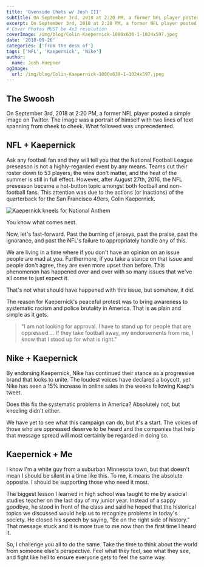 ```yaml
---
title: 'Ovenside Chats w/ Josh III'
subtitle: On September 3rd, 2018 at 2:20 PM, a former NFL player posted a simple image on Twitter. The image was a portrait of himself with two lines of text spanning from cheek to cheek. What followed was unprecedented. 
excerpt: On September 3rd, 2018 at 2:20 PM, a former NFL player posted a simple image on Twitter. The image was a portrait of himself with two lines of text spanning from cheek to cheek. What followed was unprecedented. 
# Cover Photos MUST be 4x3 resolution
coverImage: /img/blog/Colin-Kaepernick-1080x630-1-1024x597.jpeg
date: '2018-09-26'
categories: ['from the desk of']
tags: ['NFL', 'Kaepernick', 'Nike']
author:
  name: Josh Hoepner
ogImage:
  url: /img/blog/Colin-Kaepernick-1080x630-1-1024x597.jpeg
---
```

## The Swoosh

On September 3rd, 2018 at 2:20 PM, a former NFL player posted a simple image on Twitter. The image was a portrait of himself with two lines of text spanning from cheek to cheek. What followed was unprecedented. 

## NFL + Kaepernick

Ask any football fan and they will tell you that the National Football League preseason is not a highly-regarded event by any means. Teams cut their roster down to 53 players, the wins don't matter, and the heat of the summer is still in full effect. However, after August 27th, 2016, the NFL preseason became a hot-button topic amongst both football and non-football fans. This attention was due to the actions (or inactions) of the quarterback for the San Francisco 49ers, Colin Kaepernick.

![Kaepernick kneels for National Anthem](/img/blog/160912_SNUT_Kaepernick-Anthem.jpg.CROP_.promo-xlarge2-1024x731.jpg)

You know what comes next.

Now, let's fast-forward. Past the burning of jerseys, past the praise, past the ignorance, and past the NFL's failure to appropriately handle any of this.

We are living in a time where if you don't have an opinion on an issue people are mad at you. Furthermore, if you take a stance on that issue and people don't agree, they are even more upset than before. This phenomenon has happened over and over with so many issues that we've all come to just expect it.

That's not what should have happened with this issue, but somehow, it did.

The reason for Kaepernick's peaceful protest was to bring awareness to systematic racism and police brutality in America. That is as plain and simple as it gets.

>"I am not looking for approval. I have to stand up for people that are oppressed.... If they take football away, my endorsements from me, I know that I stood up for what is right."

## Nike + Kaepernick

By endorsing Kaepernick, Nike has continued their stance as a progressive brand that looks to unite. The loudest voices have declared a boycott, yet Nike has seen a 15% increase in online sales in the weeks following Kaep's tweet.

Does this fix the systematic problems in America? Absolutely not, but kneeling didn't either.

We have yet to see what this campaign can do, but it's a start. The voices of those who are oppressed deserve to be heard and the companies that help that message spread will most certainly be regarded in doing so.

## Kaepernick + Me

I know I'm a white guy from a suburban Minnesota town, but that doesn't mean I should be silent in a time like this. To me, it means the absolute opposite. I should be supporting those who need it most.

The biggest lesson I learned in high school was taught to me by a social studies teacher on the last day of my junior year. Instead of a sappy goodbye, he stood in front of the class and said he hoped that the historical topics we discussed would help us to recognize problems in today's society. He closed his speech by saying, "Be on the right side of history." That message stuck and it is more true to me now than the first time I heard it.

So, I challenge you all to do the same. Take the time to think about the world from someone else's perspective. Feel what they feel, see what they see, and fight like hell to ensure everyone gets to feel the same way.